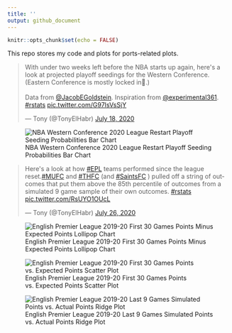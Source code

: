 ```yaml
---
title: ''
output: github_document
---
```


```r
knitr::opts_chunk$set(echo = FALSE)
```

This repo stores my code and plots for ports-related plots.

<blockquote class="twitter-tweet"><p lang="en" dir="ltr">With under two weeks left before the NBA starts up again, here&#39;s a look at projected playoff seedings for the Western Conference. (Eastern Conference is mostly locked in🥱.)<br><br>Data from <a href="https://twitter.com/JacobEGoldstein?ref_src=twsrc%5Etfw">@JacobEGoldstein</a>. Inspiration from <a href="https://twitter.com/experimental361?ref_src=twsrc%5Etfw">@experimental361</a>. <a href="https://twitter.com/hashtag/rstats?src=hash&amp;ref_src=twsrc%5Etfw">#rstats</a> <a href="https://t.co/G97IsVsSjY">pic.twitter.com/G97IsVsSjY</a></p>&mdash; Tony (@TonyElHabr) <a href="https://twitter.com/TonyElHabr/status/1284452770305781761?ref_src=twsrc%5Etfw">July 18, 2020</a></blockquote> <script async src="https://platform.twitter.com/widgets.js" charset="utf-8"></script>

![NBA Western Conference 2020 League Restart Playoff Seeding Probabilities Bar Chart](plots/nba_seed_p.png "NBA Western Conference 2020 League Restart Playoff Seeding Probabilities Bar Chart")

<blockquote class="twitter-tweet"><p lang="en" dir="ltr">Here&#39;s a look at how <a href="https://twitter.com/hashtag/EPL?src=hash&amp;ref_src=twsrc%5Etfw">#EPL</a> teams performed since the league reset.<a href="https://twitter.com/hashtag/MUFC?src=hash&amp;ref_src=twsrc%5Etfw">#MUFC</a> and <a href="https://twitter.com/hashtag/THFC?src=hash&amp;ref_src=twsrc%5Etfw">#THFC</a> (and <a href="https://twitter.com/hashtag/SaintsFC?src=hash&amp;ref_src=twsrc%5Etfw">#SaintsFC</a> ) pulled off a string of outcomes that put them above the 85th percentile of outcomes from a simulated 9 game sample of their own outcomes. <a href="https://twitter.com/hashtag/rstats?src=hash&amp;ref_src=twsrc%5Etfw">#rstats</a> <a href="https://t.co/RsUYO1OUcL">pic.twitter.com/RsUYO1OUcL</a></p>&mdash; Tony (@TonyElHabr) <a href="https://twitter.com/TonyElHabr/status/1287460387466682369?ref_src=twsrc%5Etfw">July 26, 2020</a></blockquote> <script async src="https://platform.twitter.com/widgets.js" charset="utf-8"></script>

![English Premier League 2019-20 First 30 Games Points Minus Expected Points Lollipop Chart](plots/epl_before_break_pts_minus_xpts.png "English Premier League 2019-20 First 30 Games Points Minus Expected Points Lollipop Chart")

![English Premier League 2019-20 First 30 Games Points vs. Expected Points Scatter Plot](plots/epl_before_break_pts_vs_xpts.png "English Premier League 2019-20 First 30 Games Points vs. Expected Points Scatter Plot")

![English Premier League 2019-20 Last 9 Games Simulated Points vs. Actual Points Ridge Plot](plots/epl_after_break_pts_sim.png "English Premier League 2019-20 Last 9 Games Simulated Points vs. Actual Points Ridge Plot")

